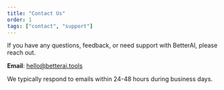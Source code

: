 ```yaml
---
title: "Contact Us"
order: 1
tags: ["contact", "support"]
---
```


If you have any questions, feedback, or need support with BetterAI, please  reach out.

**Email**: [hello@betterai.tools](mailto:hello@betterai.tools)

We typically respond to emails within 24-48 hours during business days.


